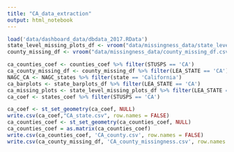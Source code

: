 ```yaml
---
title: "CA_data_extraction"
output: html_notebook
---
```


```r
load('data/dashboard_data/dbdata_2017.RData')
state_level_missing_plots_df <- vroom("data/missingness_data/state_level_missing_barplots_df.csv")
county_missing_df <- vroom("data/missingness_data/county_missing_df.csv")
```

```r
ca_counties_coef <- counties_coef %>% filter(STUSPS == 'CA')
ca_county_missing_df <- county_missing_df %>% filter(LEA_STATE == 'CA')
NAGC_CA <- NAGC_states %>% filter(state == 'California')
ca_barplots <- state_barplots_df %>% filter(LEA_STATE == 'CA')
ca_missing_plots <- state_level_missing_plots_df %>% filter(LEA_STATE == 'CA')
ca_coef <- states_coef %>% filter(STUSPS == 'CA')
```


```r
ca_coef <- st_set_geometry(ca_coef, NULL)
write.csv(ca_coef,"CA_state.csv", row.names = FALSE)
ca_counties_coef <- st_set_geometry(ca_counties_coef, NULL)
ca_counties_coef = as.matrix(ca_counties_coef)
write.csv(ca_counties_coef, 'CA_county.csv', row.names = FALSE)
write.csv(ca_county_missing_df, 'CA_county_missingness.csv', row.names = FALSE)
```

